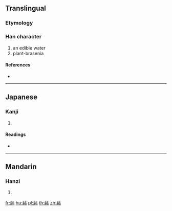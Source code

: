 {{character info/new}}
{{also|莼|蓴}}
==Translingual==

===Etymology===
{{Han compound|艸|純|c1=s|c2=p|t1=plant|ls=psc}}

===Han character===
{{Han char|rn=140|rad=艸|as=10|sn=16|four=|canj=TVFU,XTVFU}}

# an edible water
# plant-brasenia

====References====
* {{Han ref|kx=1048.040|dkj=31545|dj=1509.120|hdz=53274.120|uh=8493|ud=33939}}

----

==Japanese==

===Kanji===
{{ja-kanji|grade=|rs=艸10}}

# {{defn|lang=ja|sort=艸10}}

====Readings====
* {{ja-readings|on=[[じゅん]] (jun), [[しゅん]] (shun)|kun=[[ぬなわ]] (nunawa)|nanori=}}

----

==Mandarin==

===Hanzi===
{{cmn-hanzi|sim=莼|pin=[[chún]] ([[chun2]])|wg=ch'un<sup>2</sup>}}

# {{defn|lang=cmn|sort=艸10}}

[[fr:蒓]]
[[hu:蒓]]
[[pl:蒓]]
[[th:蒓]]
[[zh:蒓]]